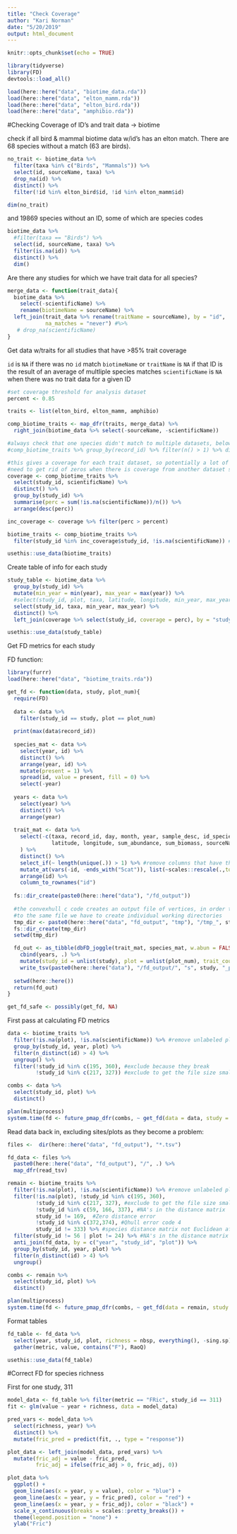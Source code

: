 ```yaml
---
title: "Check Coverage"
author: "Kari Norman"
date: "5/20/2019"
output: html_document
---
```


```r
knitr::opts_chunk$set(echo = TRUE)
```

```r
library(tidyverse)
library(FD)
devtools::load_all()
```

```r
load(here::here("data", "biotime_data.rda"))
load(here::here("data", "elton_mamm.rda"))
load(here::here("data", "elton_bird.rda"))
load(here::here("data", "amphibio.rda"))
```

#Checking Coverage of ID's and trait data -> biotime

check if all bird & mammal biotime data w/id's has an elton match. There are 68 species without a match (63 are birds).
```r
no_trait <- biotime_data %>%
  filter(taxa %in% c("Birds", "Mammals")) %>%
  select(id, sourceName, taxa) %>%
  drop_na(id) %>%
  distinct() %>%
  filter(!id %in% elton_bird$id, !id %in% elton_mamm$id)

dim(no_trait)
```

and 19869 species without an ID, some of which are species codes
```r
biotime_data %>%
  #filter(taxa == "Birds") %>%
  select(id, sourceName, taxa) %>%
  filter(is.na(id)) %>%
  distinct() %>%
  dim()
```

Are there any studies for which we have trait data for all species?
```r
merge_data <- function(trait_data){
  biotime_data %>%
    select(-scientificName) %>%
    rename(biotimeName = sourceName) %>%
  left_join(trait_data %>% rename(traitName = sourceName), by = "id",
            na_matches = "never") #%>%
   # drop_na(scientificName)
}
```

Get data w/traits for all studies that have >85% trait coverage

`id` is `NA` if there was no `id` match
`biotimeName` or `traitName` is `NA` if that ID is the result of an average of multliple species matches
`scientificName` is `NA` when there was no trait data for a given ID
```r
#set coverage threshold for analysis dataset
percent <- 0.85

traits <- list(elton_bird, elton_mamm, amphibio)

comp_biotime_traits <- map_dfr(traits, merge_data) %>%
  right_join(biotime_data %>% select(-sourceName, -scientificName))

#always check that one species didn't match to multiple datasets, below should return and empty dataframe
#comp_biotime_traits %>% group_by(record_id) %>% filter(n() > 1) %>% dim()

#this gives a coverage for each trait dataset, so potentially a lot of coverage with one dataset and no coverage on all the rest
#need to get rid of zeros when there is coverage from another dataset so we only have one entry per study
coverage <- comp_biotime_traits %>%
  select(study_id, scientificName) %>%
  distinct() %>%
  group_by(study_id) %>%
  summarise(perc = sum(!is.na(scientificName))/n()) %>%
  arrange(desc(perc))

inc_coverage <- coverage %>% filter(perc > percent)

biotime_traits <- comp_biotime_traits %>%
  filter(study_id %in% inc_coverage$study_id, !is.na(scientificName)) #get studies with appropriate coverage and drop observations that we don't have trait data for
```

```r
usethis::use_data(biotime_traits)
```


Create table of info for each study
```r
study_table <- biotime_data %>%
  group_by(study_id) %>%
  mutate(min_year = min(year), max_year = max(year)) %>% 
  #select(study_id, plot, taxa, latitude, longitude, min_year, max_year) %>%
  select(study_id, taxa, min_year, max_year) %>%
  distinct() %>%
  left_join(coverage %>% select(study_id, coverage = perc), by = "study_id")

usethis::use_data(study_table)
```

Get FD metrics for each study 

FD function:
```r
library(furrr)
load(here::here("data", "biotime_traits.rda"))

get_fd <- function(data, study, plot_num){
  require(FD)
  
  data <- data %>%
    filter(study_id == study, plot == plot_num)
  
  print(max(data$record_id))
  
  species_mat <- data %>%
    select(year, id) %>% 
    distinct() %>%
    arrange(year, id) %>%
    mutate(present = 1) %>%
    spread(id, value = present, fill = 0) %>%
    select(-year)
  
  years <- data %>% 
    select(year) %>%
    distinct() %>%
    arrange(year)
  
  trait_mat <- data %>%
    select(-c(taxa, record_id, day, month, year, sample_desc, id_species, 
              latitude, longitude, sum_abundance, sum_biomass, sourceName, scientificName)
    ) %>%
    distinct() %>%
    select_if(~ length(unique(.)) > 1) %>% #remove columns that have the same value for all columns
    mutate_at(vars(-id, -ends_with("5cat")), list(~scales::rescale(.,to=c(0, 1)))) %>% #rescale variables
    arrange(id) %>%
    column_to_rownames("id")
  
  fs::dir_create(paste0(here::here("data"), "/fd_output"))
  
  #the convexhull c code creates an output file of vertices, in order to not have multiple threads writing
  #to the same file we have to create individual working directories
  tmp_dir <- paste0(here::here("data", "fd_output", "tmp"), "/tmp_", study, plot_num)
  fs::dir_create(tmp_dir)
  setwd(tmp_dir)

  fd_out <- as_tibble(dbFD_joggle(trait_mat, species_mat, w.abun = FALSE))[,1:8] %>%
    cbind(years, .) %>%
    mutate(study_id = unlist(study), plot = unlist(plot_num), trait_count = dim(trait_mat)[2]) %>%
    write_tsv(paste0(here::here("data"), "/fd_output/", "s", study, "_p", plot_num, "_fd.tsv"))
  
  setwd(here::here())
  return(fd_out)
}

get_fd_safe <- possibly(get_fd, NA)
```

First pass at calculating FD metrics
```r
data <- biotime_traits %>% 
  filter(!is.na(plot), !is.na(scientificName)) %>% #remove unlabeled plots and observations without traits
  group_by(study_id, year, plot) %>%
  filter(n_distinct(id) > 4) %>%
  ungroup() %>%
  filter(!study_id %in% c(195, 360), #exclude because they break
         !study_id %in% c(217, 327)) #exclude to get the file size smaller

combs <- data %>%
  select(study_id, plot) %>%
  distinct()

plan(multiprocess)
system.time(fd <- future_pmap_dfr(combs, ~ get_fd(data = data, study = .x, plot = .y)))
```

Read data back in, excluding sites/plots as they become a problem:
```r
files <-  dir(here::here("data", "fd_output"), "*.tsv")

fd_data <- files %>%
  paste0(here::here("data", "fd_output"), "/", .) %>%
  map_dfr(read_tsv)

remain <- biotime_traits %>%
  filter(!is.na(plot), !is.na(scientificName)) %>% #remove unlabeled plots and observations without traits
  filter(!is.na(plot), !study_id %in% c(195, 360),
         !study_id %in% c(217, 327), #exclude to get the file size smaller
         !study_id %in% c(59, 166, 337), #NA's in the distance matrix
         study_id != 169,  #Zero distance error
         !study_id %in% c(372,374), #Qhull error code 4
         study_id != 333) %>% #species distance matrix not Euclidean after 'sqrt' correction
  filter(study_id != 56 | plot != 24) %>% #NA's in the distance matrix
  anti_join(fd_data, by = c("year", "study_id", "plot")) %>%
  group_by(study_id, year, plot) %>%
  filter(n_distinct(id) > 4) %>%
  ungroup()

combs <- remain %>%
  select(study_id, plot) %>%
  distinct()

plan(multiprocess)
system.time(fd <- future_pmap_dfr(combs, ~ get_fd(data = remain, study = .x, plot = .y)))
```

Format tables
```r
fd_table <- fd_data %>% 
  select(year, study_id, plot, richness = nbsp, everything(), -sing.sp) %>%
  gather(metric, value, contains("F"), RaoQ)

usethis::use_data(fd_table)
```

#Correct FD for species richness

First for one study, 311
```r
model_data <- fd_table %>% filter(metric == "FRic", study_id == 311)
fit <- glm(value ~ year + richness, data = model_data)

pred_vars <- model_data %>% 
  select(richness, year) %>% 
  distinct() %>%
  mutate(fric_pred = predict(fit, ., type = "response"))

plot_data <- left_join(model_data, pred_vars) %>%
  mutate(fric_adj = value - fric_pred,
         fric_adj = ifelse(fric_adj > 0, fric_adj, 0))

plot_data %>%
  ggplot() +
  geom_line(aes(x = year, y = value), color = "blue") +
  geom_line(aes(x = year, y = fric_pred), color = "red") +
  geom_line(aes(x = year, y = fric_adj), color = "black") +
  scale_x_continuous(breaks = scales::pretty_breaks()) +
  theme(legend.position = "none") +
  ylab("Fric")
```


